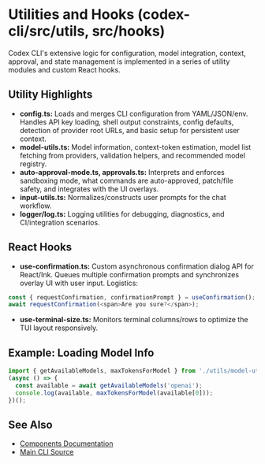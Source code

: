 # Utilities and Hooks (codex-cli/src/utils, src/hooks)

Codex CLI's extensive logic for configuration, model integration, context, approval, and state management is implemented in a series of utility modules and custom React hooks.

## Utility Highlights
- **config.ts:** Loads and merges CLI configuration from YAML/JSON/env. Handles API key loading, shell output constraints, config defaults, detection of provider root URLs, and basic setup for persistent user context.
- **model-utils.ts:** Model information, context-token estimation, model list fetching from providers, validation helpers, and recommended model registry.
- **auto-approval-mode.ts, approvals.ts:** Interprets and enforces sandboxing mode, what commands are auto-approved, patch/file safety, and integrates with the UI overlays.
- **input-utils.ts:** Normalizes/constructs user prompts for the chat workflow.
- **logger/log.ts:** Logging utilities for debugging, diagnostics, and CI/integration scenarios.

## React Hooks
- **use-confirmation.ts:** Custom asynchronous confirmation dialog API for React/Ink. Queues multiple confirmation prompts and synchronizes overlay UI with user input. Logistics:
```typescript
const { requestConfirmation, confirmationPrompt } = useConfirmation();
await requestConfirmation(<span>Are you sure?</span>);
```
- **use-terminal-size.ts:** Monitors terminal columns/rows to optimize the TUI layout responsively.

## Example: Loading Model Info
```typescript
import { getAvailableModels, maxTokensForModel } from './utils/model-utils';
(async () => {
  const available = await getAvailableModels('openai');
  console.log(available, maxTokensForModel(available[0]));
})();
```

## See Also
- [Components Documentation](./components.mdx)
- [Main CLI Source](./cli-typescript.mdx)
